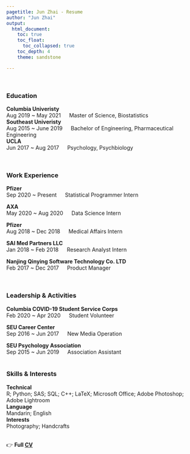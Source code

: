 ```yaml
---
pagetitle: Jun Zhai - Resume
author: "Jun Zhai"
output: 
  html_document:
    toc: true
    toc_float:    
      toc_collapsed: true
    toc_depth: 4
    theme: sandstone

---
```

\

### Education
**Columbia Univeristy**  
Aug 2019 ~ May 2021 &emsp; Master of Science, Biostatistics    
**Southeast Univeristy**  
Aug 2015 ~ June 2019 &emsp; Bachelor of Engineering, Pharmaceutical Engineering    
**UCLA**  
Jun 2017 ~ Aug 2017 &emsp; Psychology, Psychbiology  

</br>

### Work Experience  
**Pfizer**  
Sep 2020 ~ Present &emsp; Statistical Programmer Intern

**AXA**  
May 2020 ~ Aug 2020 &emsp; Data Science Intern  

**Pfizer**							           	            	               
Aug 2018 ~ Dec 2018 &emsp; Medical Affairs Intern   

**SAI Med Partners LLC**					           	                                       
Jan 2018 ~ Feb 2018 &emsp; Research Analyst Intern  

**Nanjing Qinying Software Technology Co. LTD**                   
Feb 2017 ~ Dec 2017 &emsp; Product Manager   

</br>

### Leadership & Activities  
**Columbia COVID-19 Student Service Corps**  
Feb 2020 ~ Apr 2020 &emsp; Student Volunteer  

**SEU Career Center**	 
Sep 2016 ~ Jun 2017 &emsp; New Media Operation  	

**SEU Psychology Association**  
Sep 2015 ~ Jun 2019 &emsp; Association Assistant       
</br>

### Skills & Interests   
**Technical**    
R; Python; SAS; SQL; C++; LaTeX; Microsoft Office; Adobe Photoshop; Adobe Lightroom     
**Language**   
Mandarin; English  
**Interests**   
Photography; Handcrafts   
</br>

👉 **Full [CV](./Jun Zhai Resume EN.pdf)**

</br>
</br>
<div class="tocify-extend-page" data-unique="tocify-extend-page" style="height: 0;"></div>
